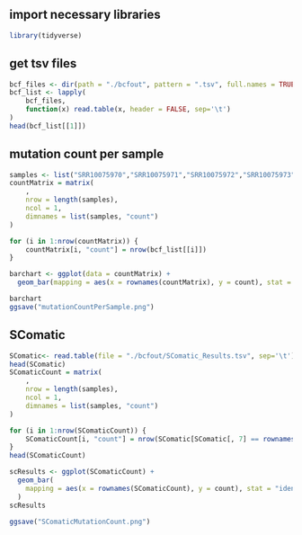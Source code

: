 ## import necessary libraries

```r
library(tidyverse)
```

## get tsv files
```r
bcf_files <- dir(path = "./bcfout", pattern = ".tsv", full.names = TRUE)
bcf_list <- lapply(
    bcf_files,
    function(x) read.table(x, header = FALSE, sep='\t')
)
head(bcf_list[[1]])
```

## mutation count per sample
```r
samples <- list("SRR10075970","SRR10075971","SRR10075972","SRR10075973","SRR10075974","SRR10075975")
countMatrix = matrix(
    ,
    nrow = length(samples),
    ncol = 1,
    dimnames = list(samples, "count")
)

for (i in 1:nrow(countMatrix)) {
    countMatrix[i, "count"] = nrow(bcf_list[[i]])
}

barchart <- ggplot(data = countMatrix) +
  geom_bar(mapping = aes(x = rownames(countMatrix), y = count), stat = "identity")

barchart
ggsave("mutationCountPerSample.png")
```

## SComatic
```r
SComatic<- read.table(file = "./bcfout/SComatic_Results.tsv", sep='\t')
head(SComatic)
SComaticCount = matrix(
    ,
    nrow = length(samples),
    ncol = 1,
    dimnames = list(samples, "count")
)

for (i in 1:nrow(SComaticCount)) {
    SComaticCount[i, "count"] = nrow(SComatic[SComatic[, 7] == rownames(SComaticCount)[i], ])
}
head(SComaticCount)

scResults <- ggplot(SComaticCount) +
  geom_bar(
    mapping = aes(x = rownames(SComaticCount), y = count), stat = "identity"
  )
scResults

ggsave("SComaticMutationCount.png")
```
